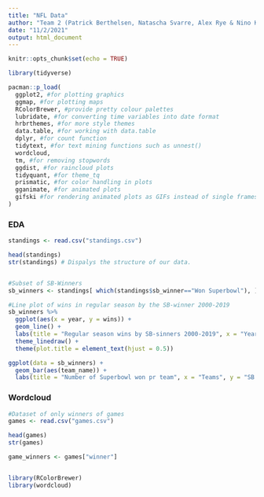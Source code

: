 ```yaml
---
title: "NFL Data"
author: "Team 2 (Patrick Berthelsen, Natascha Svarre, Alex Rye & Nino Krupic)"
date: "11/2/2021"
output: html_document
---
```

```r
knitr::opts_chunk$set(echo = TRUE)
```


```r
library(tidyverse)

pacman::p_load(
  ggplot2, #for plotting graphics
  ggmap, #for plotting maps
  RColorBrewer, #provide pretty colour palettes
  lubridate, #for converting time variables into date format
  hrbrthemes, #for more style themes
  data.table, #for working with data.table
  dplyr, #for count function
  tidytext, #for text mining functions such as unnest()
  wordcloud,
  tm, #for removing stopwords
  ggdist, #for raincloud plots
  tidyquant, #for theme_tq
  prismatic, #for color handling in plots
  gganimate, #for animated plots
  gifski #for rendering animated plots as GIFs instead of single frames
)

```

### EDA 
```r
standings <- read.csv("standings.csv")

head(standings)
str(standings) # Dispalys the structure of our data.


#Subset of SB-Winners
sb_winners <- standings[ which(standings$sb_winner=="Won Superbowl"), ]

#Line plot of wins in regular season by the SB-winner 2000-2019
sb_winners %>% 
  ggplot(aes(x = year, y = wins)) + 
  geom_line() +
  labs(title = "Regular season wins by SB-sinners 2000-2019", x = "Year", y = "Games won") +
  theme_linedraw() + 
  theme(plot.title = element_text(hjust = 0.5))

ggplot(data = sb_winners) + 
  geom_bar(aes(team_name)) + 
  labs(title = "Number of Superbowl won pr team", x = "Teams", y = "SB won")

```




### Wordcloud
```r
#Dataset of only winners of games
games <- read.csv("games.csv")

head(games)
str(games)

game_winners <- games["winner"]


library(RColorBrewer)         
library(wordcloud)  


```



